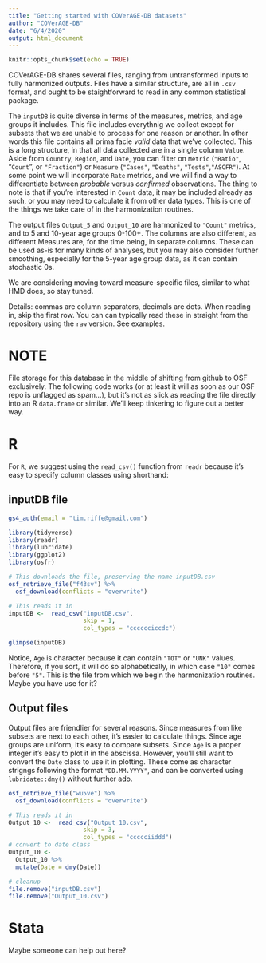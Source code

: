 ```yaml
---
title: "Getting started with COVerAGE-DB datasets"
author: "COVerAGE-DB"
date: "6/4/2020"
output: html_document
---
```


```r
knitr::opts_chunk$set(echo = TRUE)
```

COVerAGE-DB shares several files, ranging from untransformed inputs to fully harmonized outputs. Files have a similar structure, are all in `.csv` format, and ought to be staightforward to read in any common statistical package.

The `inputDB` is quite diverse in terms of the measures, metrics, and age groups it includes. This file includes everythnig we collect except for subsets that we are unable to process for one reason or another. In other words this file contains all prima facie *valid* data that we've collected. This is a long structure, in that all data collected are in a single column `Value`. Aside from `Country`, `Region`, and `Date`, you can filter on `Metric` (`"Ratio"`, "`Count`", or `"Fraction"`) or `Measure` (`"Cases"`, `"Deaths"`, `"Tests"`,`"ASCFR"`). At some point we will incorporate `Rate` metrics, and we will find a way to differentiate between *probable* versus *confirmed* observations. The thing to note is that if you're interested in `Count` data, it may be included already as such, or you may need to calculate it from other data types. This is one of the things we take care of in the harmonization routines.

The output files `Output_5` and `Output_10` are harmonized to `"Count"` metrics, and to 5 and 10-year age groups 0-100+. The columns are also different, as different Measures are, for the time being, in separate columns. These can be used as-is for many kinds of analyses, but you may also consider further smoothing, especially for the 5-year age group data, as it can contain stochastic 0s.

We are considering moving toward measure-specific files, similar to what HMD does, so stay tuned.

Details: commas are column separators, decimals are dots. When reading in, skip the first row. You can can typically read these in straight from the repository using the `raw` version. See examples.

# NOTE
File storage for this database in the middle of shifting from github to OSF exclusively. The following code works (or at least it will as soon as our OSF repo is unflagged as spam...), but it's not as slick as reading the file directly into an R `data.frame` or similar. We'll keep tinkering to figure out a better way.

# R
For `R`, we suggest using the `read_csv()` function from `readr` because it's easy to specify column classes using shorthand:

## inputDB file

```r
gs4_auth(email = "tim.riffe@gmail.com")
```

```r
library(tidyverse)
library(readr)
library(lubridate)
library(ggplot2)
library(osfr)

# This downloads the file, preserving the name inputDB.csv
osf_retrieve_file("f43sv") %>%
  osf_download(conflicts = "overwrite") 

# This reads it in
inputDB <-  read_csv("inputDB.csv",
                     skip = 1,
                     col_types = "cccccciccdc")

glimpse(inputDB)
```
Notice, `Age` is character because it can contain `"TOT"` or `"UNK"` values. Therefore, if you sort, it will do so alphabetically, in which case `"10"` comes before `"5"`. This is the file from which we begin the harmonization routines. Maybe you have use for it?

## Output files

Output files are friendlier for several reasons. Since measures from like subsets are next to each other, it's easier to calculate things. Since age groups are uniform, it's easy to compare subsets. Since `Age` is a proper integer it's easy to plot it in the abscissa. However, you'll still want to convert the `Date` class to use it in plotting. These come as character strigngs following the format `"DD.MM.YYYY"`, and can be converted using `lubridate::dmy()` without further ado.
```r

osf_retrieve_file("wu5ve") %>%
  osf_download(conflicts = "overwrite") 

# This reads it in
Output_10 <-  read_csv("Output_10.csv",
                     skip = 3,
                     col_types = "ccccciiddd")
# convert to date class
Output_10 <- 
  Output_10 %>% 
  mutate(Date = dmy(Date))
```

```r
# cleanup
file.remove("inputDB.csv")
file.remove("Output_10.csv")
```


# Stata
Maybe someone can help out here?
